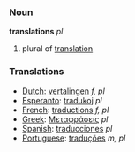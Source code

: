 ===Noun===

'''translations''' ''pl''

# plural of [[translation]]

===Translations===
*[[Dutch]]: [[vertalingen]] ''f, pl''
*[[Esperanto]]: [[tradukoj]] ''pl''
*[[French]]: [[traductions]] ''f, pl''
*[[Greek]]: [[Μεταφράσεις]] ''pl''
*[[Spanish]]: [[traducciones]] ''pl''
*[[Portuguese]]: [[traduções]] ''m, pl''